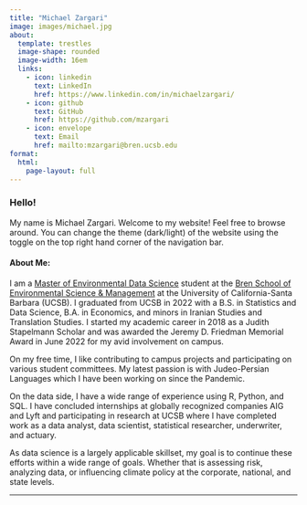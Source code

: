 ```yaml
---
title: "Michael Zargari"
image: images/michael.jpg
about: 
  template: trestles
  image-shape: rounded
  image-width: 16em
  links:
    - icon: linkedin 
      text: LinkedIn
      href: https://www.linkedin.com/in/michaelzargari/
    - icon: github 
      text: GitHub
      href: https://github.com/mzargari
    - icon: envelope 
      text: Email
      href: mailto:mzargari@bren.ucsb.edu
format:
  html:
    page-layout: full
---
```


::: {#hero-heading}
### Hello!

My name is Michael Zargari. Welcome to my website! Feel free to browse around. You can change the theme (dark/light) of the website using the toggle on the top right hand corner of the navigation bar.

#### About Me:

I am a <a href="https://bren.ucsb.edu/masters-programs/master-environmental-data-science" target="_blank"> Master of Environmental Data Science</a> student at the <a href="https://bren.ucsb.edu/" target="_blank"> Bren School of Environmental Science & Management</a> at the University of California-Santa Barbara (UCSB). I graduated from UCSB in 2022 with a B.S. in Statistics and Data Science, B.A. in Economics, and minors in Iranian Studies and Translation Studies. I started my academic career in 2018 as a Judith Stapelmann Scholar and was awarded the Jeremy D. Friedman Memorial Award in June 2022 for my avid involvement on campus.

On my free time, I like contributing to campus projects and participating on various student committees. My latest passion is with Judeo-Persian Languages which I have been working on since the Pandemic.

On the data side, I have a wide range of experience using R, Python, and SQL. I have concluded internships at globally recognized companies AIG and Lyft and participating in research at UCSB where I have completed work as a data analyst, data scientist, statistical researcher, underwriter, and actuary.

As data science is a largely applicable skillset, my goal is to continue these efforts within a wide range of goals. Whether that is assessing risk, analyzing data, or influencing climate policy at the corporate, national, and state levels.

------------------------------------------------------------------------
:::
